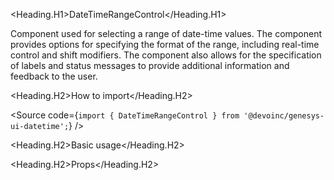 

<Meta of={Stories} />

<Heading.H1>DateTimeRangeControl</Heading.H1>

Component used for selecting a range of date-time values.
The component provides options for specifying the format of the range, including real-time control and shift modifiers.
The component also allows for the specification of labels and status messages to provide additional information and feedback to the user.

<Heading.H2>How to import</Heading.H2>

<Source
  code={`import { DateTimeRangeControl } from '@devoinc/genesys-ui-datetime';`}
/>

<Heading.H2>Basic usage</Heading.H2>

<Canvas of={Stories.Base} />

<Heading.H2>Props</Heading.H2>

<ArgTypes of={Stories} />
